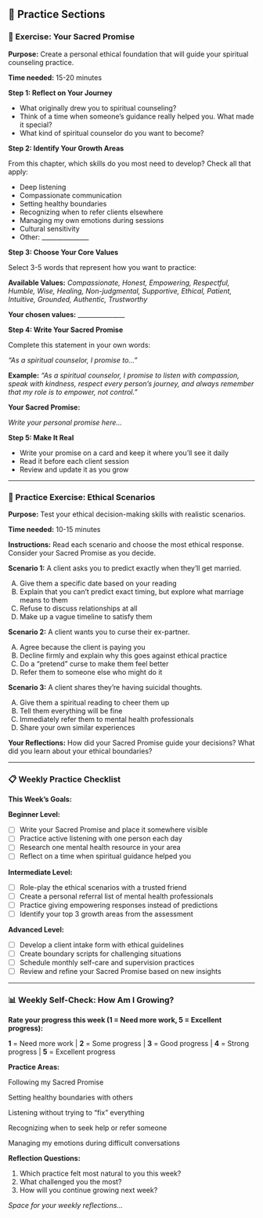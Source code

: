 ## 📝 Practice Sections {.practice-header}

::: {.exercise-box}
### 🌟 Exercise: Your Sacred Promise {.exercise-title}

::: {.exercise-meta}
**Purpose:** Create a personal ethical foundation that will guide your spiritual counseling practice.

**Time needed:** 15-20 minutes
:::

::: {.exercise-content}
::: {.step-box}
**Step 1: Reflect on Your Journey**

- What originally drew you to spiritual counseling?
- Think of a time when someone's guidance really helped you. What made it special?
- What kind of spiritual counselor do you want to become?
:::

::: {.step-box}
**Step 2: Identify Your Growth Areas**

From this chapter, which skills do you most need to develop? Check all that apply:

::: {.practice-assessment-box}
- Deep listening
- Compassionate communication
- Setting healthy boundaries
- Recognizing when to refer clients elsewhere
- Managing my own emotions during sessions
- Cultural sensitivity
- Other: _______________
:::
:::

::: {.step-box}
**Step 3: Choose Your Core Values**

Select 3-5 words that represent how you want to practice:

::: {.values-selection}
**Available Values:** *Compassionate, Honest, Empowering, Respectful, Humble, Wise, Healing, Non-judgmental, Supportive, Ethical, Patient, Intuitive, Grounded, Authentic, Trustworthy*

::: {.writing-space}
**Your chosen values:** _______________
:::
:::
:::

::: {.step-box}
**Step 4: Write Your Sacred Promise**

Complete this statement in your own words:

*"As a spiritual counselor, I promise to..."*

::: {.example-box}
**Example:** *"As a spiritual counselor, I promise to listen with compassion, speak with kindness, respect every person's journey, and always remember that my role is to empower, not control."*
:::

**Your Sacred Promise:**

::: {.writing-space}
*Write your personal promise here...*
:::
:::

::: {.step-box}
**Step 5: Make It Real**

- Write your promise on a card and keep it where you'll see it daily
- Read it before each client session
- Review and update it as you grow
:::
:::
:::

---

### 🎯 Practice Exercise: Ethical Scenarios {.exercise-title}

::: {.exercise-box}

::: {.exercise-meta}
**Purpose:** Test your ethical decision-making skills with realistic scenarios.

**Time needed:** 10-15 minutes
:::

::: {.exercise-content}
**Instructions:** Read each scenario and choose the most ethical response. Consider your Sacred Promise as you decide.

::: {.quiz-box}
**Scenario 1:** A client asks you to predict exactly when they'll get married.

A) Give them a specific date based on your reading  
B) Explain that you can't predict exact timing, but explore what marriage means to them  
C) Refuse to discuss relationships at all  
D) Make up a vague timeline to satisfy them  

**Scenario 2:** A client wants you to curse their ex-partner.

A) Agree because the client is paying you  
B) Decline firmly and explain why this goes against ethical practice  
C) Do a "pretend" curse to make them feel better  
D) Refer them to someone else who might do it  

**Scenario 3:** A client shares they're having suicidal thoughts.

A) Give them a spiritual reading to cheer them up  
B) Tell them everything will be fine  
C) Immediately refer them to mental health professionals  
D) Share your own similar experiences  
:::

::: {.writing-space}
**Your Reflections:** How did your Sacred Promise guide your decisions? What did you learn about your ethical boundaries?
:::
:::
:::

---

### 📋 Weekly Practice Checklist

::: {.action-box}

**This Week's Goals:**

**Beginner Level:**

- [ ] Write your Sacred Promise and place it somewhere visible
- [ ] Practice active listening with one person each day
- [ ] Research one mental health resource in your area
- [ ] Reflect on a time when spiritual guidance helped you

**Intermediate Level:**

- [ ] Role-play the ethical scenarios with a trusted friend
- [ ] Create a personal referral list of mental health professionals
- [ ] Practice giving empowering responses instead of predictions
- [ ] Identify your top 3 growth areas from the assessment

**Advanced Level:**

- [ ] Develop a client intake form with ethical guidelines
- [ ] Create boundary scripts for challenging situations
- [ ] Schedule monthly self-care and supervision practices
- [ ] Review and refine your Sacred Promise based on new insights
:::

---

### 📊 Weekly Self-Check: How Am I Growing?

::: {.practice-assessment-box}

**Rate your progress this week (1 = Need more work, 5 = Excellent progress):**

::: {.rating-scale .no-rating}
**1** = Need more work | **2** = Some progress | **3** = Good progress | **4** = Strong progress | **5** = Excellent progress
:::

**Practice Areas:**

Following my Sacred Promise

Setting healthy boundaries with others

Listening without trying to "fix" everything

Recognizing when to seek help or refer someone

Managing my emotions during difficult conversations

**Reflection Questions:**

1. Which practice felt most natural to you this week?
2. What challenged you the most?
3. How will you continue growing next week?

::: {.writing-space}
*Space for your weekly reflections...*
:::
:::

<script src="../scripts/quiz-interactions.js"></script>
